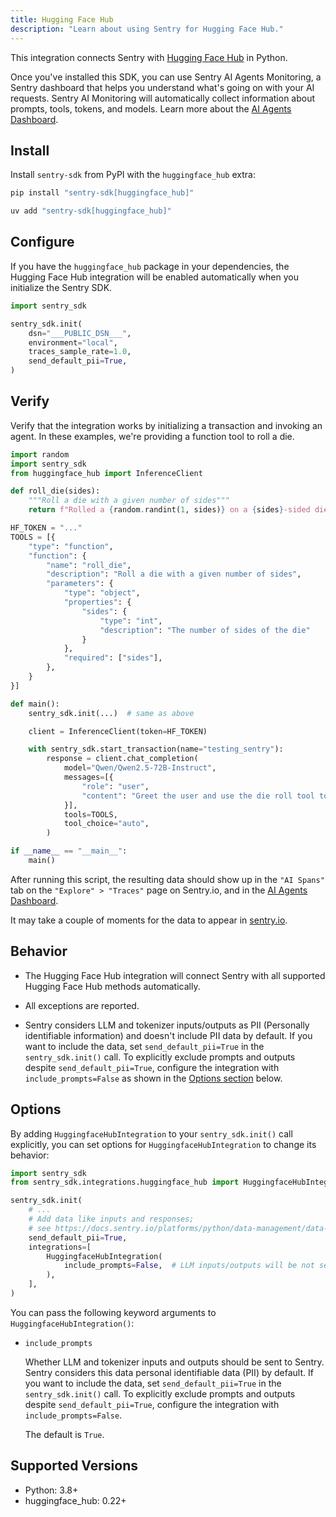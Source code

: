 ```yaml
---
title: Hugging Face Hub
description: "Learn about using Sentry for Hugging Face Hub."
---
```


This integration connects Sentry with [Hugging Face Hub](https://github.com/huggingface/huggingface_hub) in Python.

Once you've installed this SDK, you can use Sentry AI Agents Monitoring, a Sentry dashboard that helps you understand what's going on with your AI requests. Sentry AI Monitoring will automatically collect information about prompts, tools, tokens, and models. Learn more about the [AI Agents Dashboard](/product/insights/ai/agents).

## Install

Install `sentry-sdk` from PyPI with the `huggingface_hub` extra:

```bash {tabTitle:pip}
pip install "sentry-sdk[huggingface_hub]"
```

```bash {tabTitle:uv}
uv add "sentry-sdk[huggingface_hub]"
```

## Configure

If you have the `huggingface_hub` package in your dependencies, the Hugging Face Hub integration will be enabled automatically when you initialize the Sentry SDK.

```python
import sentry_sdk

sentry_sdk.init(
    dsn="___PUBLIC_DSN___",
    environment="local",
    traces_sample_rate=1.0,
    send_default_pii=True,
)
```

## Verify

Verify that the integration works by initializing a transaction and invoking an agent. In these examples, we're providing a function tool to roll a die.

```python
import random
import sentry_sdk
from huggingface_hub import InferenceClient

def roll_die(sides):
    """Roll a die with a given number of sides"""
    return f"Rolled a {random.randint(1, sides)} on a {sides}-sided die."

HF_TOKEN = "..."
TOOLS = [{
    "type": "function",
    "function": {
        "name": "roll_die",
        "description": "Roll a die with a given number of sides",
        "parameters": {
            "type": "object",
            "properties": {
                "sides": {
                    "type": "int",
                    "description": "The number of sides of the die"
                }
            },
            "required": ["sides"],
        },
    }
}]

def main():
    sentry_sdk.init(...)  # same as above

    client = InferenceClient(token=HF_TOKEN)

    with sentry_sdk.start_transaction(name="testing_sentry"):
        response = client.chat_completion(
            model="Qwen/Qwen2.5-72B-Instruct",
            messages=[{
                "role": "user",
                "content": "Greet the user and use the die roll tool to roll a 6-sided die."
            }],
            tools=TOOLS,
            tool_choice="auto",
        )

if __name__ == "__main__":
    main()
```


After running this script, the resulting data should show up in the `"AI Spans"` tab on the `"Explore" > "Traces"` page on Sentry.io, and in the [AI Agents Dashboard](/product/insights/ai/agents).

It may take a couple of moments for the data to appear in [sentry.io](https://sentry.io).

## Behavior

- The Hugging Face Hub integration will connect Sentry with all supported Hugging Face Hub methods automatically.

- All exceptions are reported.

- Sentry considers LLM and tokenizer inputs/outputs as PII (Personally identifiable information) and doesn't include PII data by default. If you want to include the data, set `send_default_pii=True` in the `sentry_sdk.init()` call. To explicitly exclude prompts and outputs despite `send_default_pii=True`, configure the integration with `include_prompts=False` as shown in the [Options section](#options) below.

## Options

By adding `HuggingfaceHubIntegration` to your `sentry_sdk.init()` call explicitly, you can set options for `HuggingfaceHubIntegration` to change its behavior:

```python
import sentry_sdk
from sentry_sdk.integrations.huggingface_hub import HuggingfaceHubIntegration

sentry_sdk.init(
    # ...
    # Add data like inputs and responses;
    # see https://docs.sentry.io/platforms/python/data-management/data-collected/ for more info
    send_default_pii=True,
    integrations=[
        HuggingfaceHubIntegration(
            include_prompts=False,  # LLM inputs/outputs will be not sent to Sentry, despite send_default_pii=True
        ),
    ],
)
```

You can pass the following keyword arguments to `HuggingfaceHubIntegration()`:

- `include_prompts`

  Whether LLM and tokenizer inputs and outputs should be sent to Sentry. Sentry considers this data personal identifiable data (PII) by default. If you want to include the data, set `send_default_pii=True` in the `sentry_sdk.init()` call. To explicitly exclude prompts and outputs despite `send_default_pii=True`, configure the integration with `include_prompts=False`.

  The default is `True`.

## Supported Versions

- Python: 3.8+
- huggingface_hub: 0.22+
